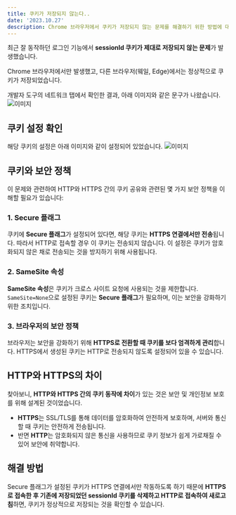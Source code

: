 ```yaml
---
title: 쿠키가 저장되지 않는다..
date: '2023.10.27'
description: Chrome 브라우저에서 쿠키가 저장되지 않는 문제를 해결하기 위한 방법에 대해 알아보았습니다.
---
```


최근 잘 동작하던 로그인 기능에서 **sessionId 쿠키가 제대로 저장되지 않는 문제**가 발생했습니다.

Chrome 브라우저에서만 발생했고, 다른 브라우저(웨일, Edge)에서는 정상적으로 쿠키가 저장되었습니다.

개발자 도구의 네트워크 탭에서 확인한 결과, 아래 이미지와 같은 문구가 나왔습니다.
![이미지](/img/craft/chrome-cookie/cookie.png)

## 쿠키 설정 확인

해당 쿠키의 설정은 아래 이미지와 같이 설정되어 있었습니다.
![이미지](/img/craft/chrome-cookie/cookieSetting.png)


## 쿠키와 보안 정책

이 문제와 관련하여 HTTP와 HTTPS 간의 쿠키 공유와 관련된 몇 가지 보안 정책을 이해할 필요가 있습니다:

### 1. Secure 플래그

쿠키에 **Secure 플래그**가 설정되어 있다면, 해당 쿠키는 **HTTPS 연결에서만 전송**됩니다. 따라서 HTTP로 접속할 경우 이 쿠키는 전송되지 않습니다. 이 설정은 쿠키가 암호화되지 않은 채로 전송되는 것을 방지하기 위해 사용됩니다.

### 2. SameSite 속성

**SameSite 속성**은 쿠키가 크로스 사이트 요청에 사용되는 것을 제한합니다. `SameSite=None`으로 설정된 쿠키는 **Secure 플래그**가 필요하며, 이는 보안을 강화하기 위한 조치입니다.

### 3. 브라우저의 보안 정책

브라우저는 보안을 강화하기 위해 **HTTPS로 전환할 때 쿠키를 보다 엄격하게 관리**합니다. HTTPS에서 생성된 쿠키는 HTTP로 전송되지 않도록 설정되어 있을 수 있습니다.


## HTTP와 HTTPS의 차이

찾아보니, **HTTP와 HTTPS 간의 쿠키 동작에 차이**가 있는 것은 보안 및 개인정보 보호를 위해 설계된 것이었습니다.

- **HTTPS**는 SSL/TLS를 통해 데이터를 암호화하여 안전하게 보호하며, 서버와 통신할 때 쿠키는 안전하게 전송됩니다.
- 반면 **HTTP**는 암호화되지 않은 통신을 사용하므로 쿠키 정보가 쉽게 가로채질 수 있어 보안에 취약합니다.

## 해결 방법

Secure 플래그가 설정된 쿠키가 HTTPS 연결에서만 작동하도록 하기 때문에 **HTTPS로 접속한 후 기존에 저장되었던 sessionId 쿠키를 삭제하고 HTTP로 접속하여 새로고침**하면, 쿠키가 정상적으로 저장되는 것을 확인할 수 있습니다.
